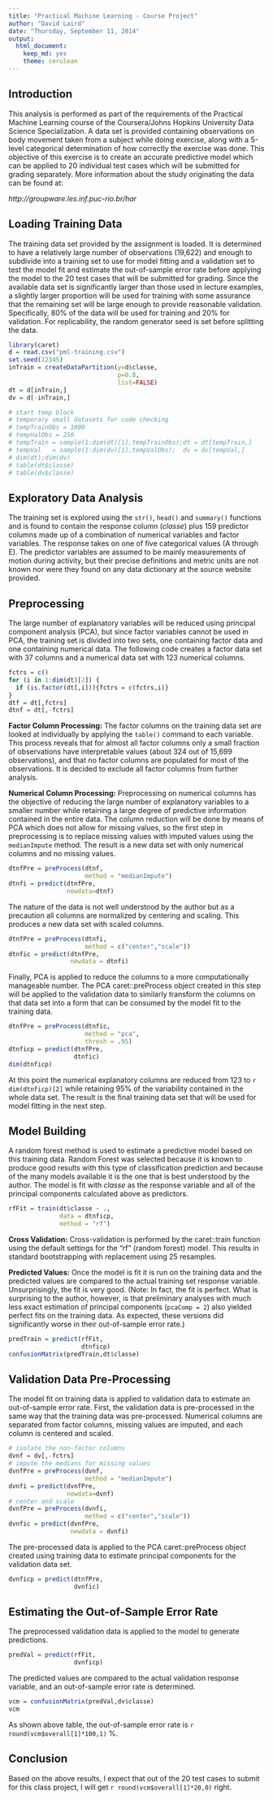 ```yaml
---
title: "Practical Machine Learning - Course Project"
author: "David Laird"
date: "Thursday, September 11, 2014"
output:
  html_document:
    keep_md: yes
    theme: cerulean
---
```


## Introduction
This analysis is performed as part of the requirements of the Practical Machine Learning course of the Coursera/Johns Hopkins University Data Science Specialization.  A data set is provided containing observations on body movement taken from a subject while doing exercise, along with a 5-level categorical determination of how correctly the exercise was done.  This objective of this exercise is to create an accurate predictive model which can be applied to 20 individual test cases which will be submitted for grading separately.  More information about the study originating the data can be found at:

*http://groupware.les.inf.puc-rio.br/har*

## Loading Training Data 
The training data set provided by the assignment is loaded.  It is determined to have a relatively large number of observations (19,622) and enough to subdivide into a training set to use for model fitting and a validation set to test the model fit and estimate the out-of-sample error rate before applying the model to the 20 test cases that will be submitted for grading.  Since the available data set is significantly larger than those used in lecture examples, a slightly larger proportion will be used for training with some assurance that the remaining set will be large enough to provide reasonable validation.  Specifically, 80% of the data will be used for training and 20% for validation.  For replicability, the random generator seed is set before splitting the data.
``` r
library(caret)
d = read.csv("pml-training.csv")
set.seed(12345)
inTrain = createDataPartition(y=d$classe,
                              p=0.8,
                              list=FALSE)
dt = d[inTrain,]
dv = d[-inTrain,]
```

``` r
# start temp block
# temporary small datasets for code checking
# tempTrainObs = 1000
# tempValObs = 250
# tempTrain = sample(1:dim(dt)[1],tempTrainObs);dt = dt[tempTrain,]
# tempVal   = sample(1:dim(dv)[1],tempValObs);  dv = dv[tempVal,]
# dim(dt);dim(dv)
# table(dt$classe)
# table(dv$classe)
```
## Exploratory Data Analysis
The training set is explored using the `str()`, `head()` and `summary()` functions and is found to contain the response column (_classe_) plus 159 predictor columns made up of a combination of numerical variables and factor variables.  The response takes on one of five categorical values (A through E).  The predictor variables are assumed to be mainly measurements of motion during activity, but their precise definitions and metric units are not known nor were they found on any data dictionary at the source website provided.

## Preprocessing
The large number of explanatory variables will be reduced using principal component analysis (PCA), but since factor variables cannot be used in PCA, the training set is divided into two sets, one containing factor data and one containing numerical data.  The following code creates a factor data set with 37 columns and a numerical data set with 123 numerical columns.  
``` r
fctrs = c()
for (i in 1:dim(dt)[2]) {
  if (is.factor(dt[,i])){fctrs = c(fctrs,i)}
}
dtf = dt[,fctrs]
dtnf = dt[,-fctrs]
```

**Factor Column Processing:** The factor columns on the training data set are looked at individually by applying the `table()` command to each variable.  This process reveals that for almost all factor columns only a small fraction of observations have interpretable values (about 324 out of 15,699 observations), and that no factor columns are populated for most of the observations.  It is decided to exclude all factor columns from further analysis. 

**Numerical Column Processing:** Preprocessing on numerical columns has the objective of reducing the large number of explanatory variables to a smaller number while retaining a large degree of predictive information contained in the entire data.  The column reduction will be done by means of PCA which does not allow for missing values, so the first step in preprocessing is to replace missing values with imputed values using the `medianImpute` method.  The result is a new data set with only numerical columns and no missing values.
``` r
dtnfPre = preProcess(dtnf,
                     method = "medianImpute")
dtnfi = predict(dtnfPre,
                newdata=dtnf)
```

The nature of the data is not well understood by the author but as a precaution all columns are normalized by centering and scaling.  This produces a new data set with scaled columns. 
``` r
dtnfPre = preProcess(dtnfi,
                     method = c("center","scale"))
dtnfic = predict(dtnfPre,
                 newdata = dtnfi)
```
Finally, PCA is applied to reduce the columns to a more computationally manageable number.  The PCA caret::preProcess object created in this step will be applied to the validation data to similarly transform the columns on that data set into a form that can be consumed by the model fit to the training data. 
``` r
dtnfPre = preProcess(dtnfic,
                     method = "pca",
                     thresh = .95)
dtnficp = predict(dtnfPre,
                  dtnfic)
dim(dtnficp)
```
At this point the numerical explanatory columns are reduced from 123 to `r dim(dtnficp)[2]` while retaining 95% of the variability contained in the whole data set.  The result is the final training data set that will be used for model fitting in the next step.

## Model Building
A random forest method is used to estimate a predictive model based on this training data.  Random Forest was selected because it is known to produce good results with this type of classification prediction and because of the many models available it is the one that is best understood by the author.  The model is fit with _classe_ as the response variable and all of the principal components calculated above as predictors.
```r
rfFit = train(dt$classe ~ .,
              data = dtnficp,
              method = "rf")
```

**Cross Validation:** Cross-validation is performed by the caret::train function using the default settings for the "rf" (random forest) model.  This results in standard bootstrapping with replacement using 25 resamples. 

**Predicted Values:** Once the model is fit it is run on the training data and the predicted values are compared to the actual training set response variable.  Unsurprisingly, the fit is very good.  (Note:  In fact, the fit is perfect.  What is surprising to the author, however, is that preliminary analyses with much less exact estimation of principal components (`pcaComp = 2`) also yielded perfect fits on the training data.  As expected, these versions did significantly worse in their out-of-sample error rate.) 
```r
predTrain = predict(rfFit,
                    dtnficp)
confusionMatrix(predTrain,dt$classe)
```

## Validation Data Pre-Processing
The model fit on training data is applied to validation data to estimate an out-of-sample error rate.  First, the validation data is pre-processed in the same way that the training data was pre-processed. Numerical columns are separated from factor columns, missing values are imputed, and each column is centered and scaled.
``` r
# isolate the non-factor columns
dvnf = dv[,-fctrs]
# impute the medians for missing values
dvnfPre = preProcess(dvnf,
                     method = "medianImpute")
dvnfi = predict(dvnfPre,
                newdata=dvnf)
# center and scale
dvnfPre = preProcess(dvnfi,
                     method = c("center","scale"))
dvnfic = predict(dvnfPre,
                 newdata = dvnfi)
```
The pre-processed data is applied to the PCA caret::preProcess object created using training data to estimate principal components for the validation data set.
``` r
dvnficp = predict(dtnfPre,
                  dvnfic)
```

## Estimating the Out-of-Sample Error Rate
The preprocessed validation data is applied to the model to generate predictions.
``` r
predVal = predict(rfFit,
                  dvnficp)
```
The predicted values are compared to the actual validation response variable, and an out-of-sample error rate is determined.  
``` r
vcm = confusionMatrix(predVal,dv$classe)
vcm
```
As shown above table, the out-of-sample error rate is `r round(vcm$overall[1]*100,1)` %.

## Conclusion
Based on the above results, I expect that out of the 20 test cases to submit for this class project, I will get `r round(vcm$overall[1]*20,0)` right.